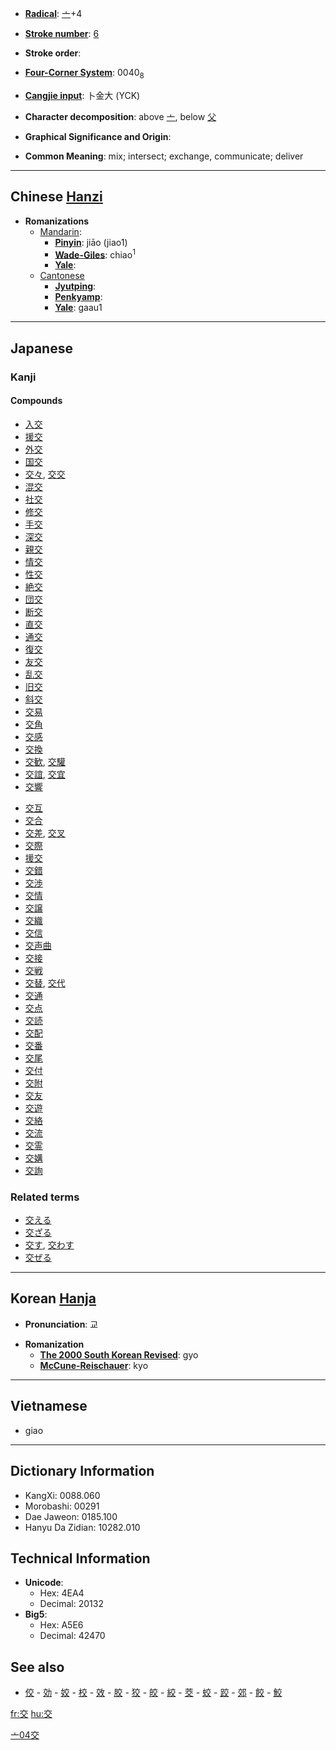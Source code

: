 * '''[[Wiktionary:Chinese radical index| Radical]]''': [[Wiktionary:Chinese radical index 亠|亠]]+4

* '''[[Wiktionary:Chinese total strokes index|Stroke number]]''': [[Wiktionary:Chinese total strokes index 6|6]]

* '''Stroke order''': 

* '''[[Wiktionary:Chinese four corner index|Four-Corner System]]''': 0040<sub>8</sub>

* '''[[Wiktionary:Chinese Cangjie index|Cangjie input]]''': 卜金大 (YCK)

* '''Character decomposition''': above [[亠]], below [[父]]

* '''Graphical Significance and Origin''': 

* '''Common Meaning''': mix; intersect; exchange, communicate; deliver

----

== Chinese [[Hanzi]] ==

* '''Romanizations'''
** [[Mandarin]]:
*** '''[[Pinyin]]''': jiāo (jiao1)
*** '''[[Wade-Giles]]''': chiao<sup>1</sup>
*** '''[[Yale]]''': 
**[[Cantonese]]
***'''[[Jyutping]]''':
***'''[[Penkyamp]]''': 
***'''[[Yale]]''': gaau1


----

== Japanese ==
===Kanji===
{{kanji|[[こう]] ([[kō]]), [[きょう]] ([[kyō]])|[[まじわる]] ([[交わる]], [[majiwaru]]), [[まじる]] ([[交じる]], [[majiru]]), [[かう]] ([[交う]], [[kau]])}}
====Compounds====
{{top}}
*[[入交]]
*[[援交]]
*[[外交]]
*[[国交]]
*[[交々]], [[交交]]
*[[混交]]
*[[社交]]
*[[修交]]
*[[手交]]
*[[深交]]
*[[親交]]
*[[情交]]
*[[性交]]
*[[絶交]]
*[[団交]]
*[[断交]]
*[[直交]]
*[[通交]]
*[[復交]]
*[[友交]]
*[[乱交]]
*[[旧交]]
*[[斜交]]
*[[交易]]
*[[交角]]
*[[交感]]
*[[交換]]
*[[交歓]], [[交驩]]
*[[交誼]], [[交宜]]
*[[交響]]
{{mid}}
*[[交互]]
*[[交合]]
*[[交差]], [[交叉]]
*[[交際]]
*[[援交]]
*[[交錯]]
*[[交渉]]
*[[交情]]
*[[交譲]]
*[[交織]]
*[[交信]]
*[[交声曲]]
*[[交接]]
*[[交戦]]
*[[交替]], [[交代]]
*[[交通]]
*[[交点]]
*[[交読]]
*[[交配]]
*[[交番]]
*[[交尾]]
*[[交付]]
*[[交附]]
*[[交友]]
*[[交遊]]
*[[交絡]]
*[[交流]]
*[[交霊]]
*[[交媾]]
*[[交詢]]
{{bottom}}

===Related terms===
*[[交える]]
*[[交ざる]]
*[[交す]], [[交わす]]
*[[交ぜる]]
----

== Korean [[Hanja]] ==

* '''Pronunciation''': 교

* '''Romanization'''
** '''[[The 2000 South Korean Revised Romanization|The 2000 South Korean Revised]]''': gyo
** '''[[McCune-Reischauer]]''': kyo

----
==Vietnamese==
* giao

----

== Dictionary Information ==

* KangXi: 0088.060
* Morobashi: 00291
* Dae Jaweon: 0185.100
* Hanyu Da Zidian: 10282.010

== Technical Information ==

* '''Unicode''':
** Hex: 4EA4
** Decimal: 20132
* '''Big5''':
** Hex: A5E6
** Decimal: 42470

==See also==
*[[佼]] - [[効]] - [[姣]] - [[校]] - [[效]] - [[胶]] - [[狡]] - [[皎]] - [[絞]] - [[茭]] - [[蛟]] - [[跤]] - [[郊]] - [[餃]] - [[鮫]]

[[Category:Japanese kanji|亠04交]]

[[fr:交]]
[[hu:交]]